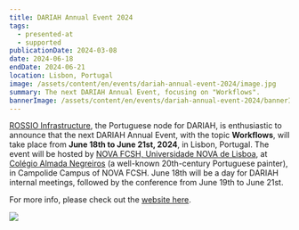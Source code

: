 ```yaml
---
title: DARIAH Annual Event 2024
tags:
  - presented-at
  - supported
publicationDate: 2024-03-08
date: 2024-06-18
endDate: 2024-06-21
location: Lisbon, Portugal
image: /assets/content/en/events/dariah-annual-event-2024/image.jpg
summary: The next DARIAH Annual Event, focusing on "Workflows".
bannerImage: /assets/content/en/events/dariah-annual-event-2024/bannerImage.png
---
```

[ROSSIO Infrastructure](https://rossio.pt), the Portuguese node for DARIAH, is enthusiastic to announce that the next DARIAH Annual Event, with the topic **Workflows**, will take place from **June 18th to June 21st, 2024**, in Lisbon, Portugal. The event will be hosted by [NOVA FCSH, Universidade NOVA de Lisboa](https://www.fcsh.unl.pt), at [Colégio Almada Negreiros](https://goo.gl/maps/dneUeiSsY9xs2FV79) (a well-known 20th-century Portuguese painter), in Campolide Campus of NOVA FCSH. June 18th will be a day for DARIAH internal meetings, followed by the conference from June 19th to June 21st.

For more info, please check out the [website here](https://annualevent.dariah.eu/).

![](/assets/content/en/events/dariah-annual-event-2024/image.jpeg)

